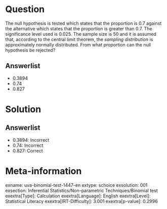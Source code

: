 Question
========

The null hypothesis is tested which states that the proportion is 0.7 against the alternative which states that the proportion is greater than 0.7. The significance level used is 0.025. The sample size is 50 and it is assumed that, according to the central limit theorem, the *sampling distribution* is approximately normally distributed. From what proportion can the null hypothesis be rejected?

Answerlist
----------

* 0.3894
* 0.74
* 0.827

Solution
========

Answerlist
----------

* 0.3894: Incorrect
* 0.74: Incorrect
* 0.827: Correct

Meta-information
================
exname: uva-binomial-test-1447-en
extype: schoice
exsolution: 001
exsection: Inferential Statistics/Non-parametric Techniques/Binomial test
exextra[Type]: Calculation
exextra[Language]: English
exextra[Level]: Statistical Literacy
exextra[IRT-Difficulty]: 3.001
exextra[p-value]: 0.2996
